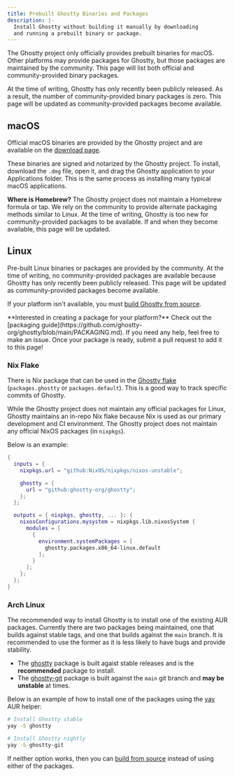 ```yaml
---
title: Prebuilt Ghostty Binaries and Packages
description: |-
  Install Ghostty without building it manually by downloading
  and running a prebuilt binary or package.
---
```


The Ghostty project only officially provides prebuilt binaries
for macOS. Other platforms may provide packages for Ghostty,
but those packages are maintained by the community. This page will
list both official and community-provided binary packages.

<Note>
  At the time of writing, Ghostty has only recently been publicly released. As a
  result, the number of community-provided binary packages is zero. This page
  will be updated as community-provided packages become available.
</Note>

## macOS

Official macOS binaries are provided by the Ghostty project and
are available on the [download page](/download).

These binaries are signed and notarized by the Ghostty project.
To install, download the `.dmg` file, open it, and drag the
Ghostty application to your Applications folder. This is the same
process as installing many typical macOS applications.

**Where is Homebrew?** The Ghostty project does not maintain a Homebrew
formula or tap. We rely on the community to provide alternate packaging
methods similar to Linux. At the time of writing, Ghostty is too new
for community-provided packages to be available. If and when they
become available, this page will be updated.

## Linux

Pre-built Linux binaries or packages are provided by the community.
At the time of writing, no community-provided packages are available
because Ghostty has only recently been publicly released. This page
will be updated as community-provided packages become available.

If your platform isn't available, you must
[build Ghostty from source](/docs/install/build).

<Tip>
  **Interested in creating a package for your platform?** Check out the
  [packaging
  guide](https://github.com/ghostty-org/ghostty/blob/main/PACKAGING.md). If you
  need any help, feel free to make an issue. Once your package is ready, submit
  a pull request to add it to this page!
</Tip>

### Nix Flake

There is Nix package that can be used in the
[Ghostty flake](https://github.com/ghostty-org/ghostty/blob/main/flake.nix)
(`packages.ghostty` or `packages.default`). This is a good way
to track specific commits of Ghostty.

While the Ghostty project does not maintain any official packages for
Linux, Ghostty maintains an in-repo Nix flake because Nix is used as
our primary development and CI environment. The Ghostty project does
not maintain any official NixOS packages (in `nixpkgs`).

Below is an example:

```nix
{
  inputs = {
    nixpkgs.url = "github:NixOS/nixpkgs/nixos-unstable";

    ghostty = {
      url = "github:ghostty-org/ghostty";
    };
  };

  outputs = { nixpkgs, ghostty, ... }: {
    nixosConfigurations.mysystem = nixpkgs.lib.nixosSystem {
      modules = [
        {
          environment.systemPackages = [
            ghostty.packages.x86_64-linux.default
          ];
        }
      ];
    };
  };
}
```

### Arch Linux

The recommended way to install Ghostty is to install one of the existing AUR
packages. Currently there are two packages being maintained, one that builds
against stable tags, and one that builds against the `main` branch. It is
recommended to use the former as it is less likely to have bugs and provide
stability.

- The [ghostty](https://aur.archlinux.org/packages/ghostty) package is built agaist
  stable releases and is the **recommended** package to install.
- The [ghostty-git](https://aur.archlinux.org/packages/ghostty-git) package is built
  against the `main` git branch and **may be unstable** at times.

Below is an example of how to install one of the packages using the
[yay](https://aur.archlinux.org/packages/yay) AUR helper:

```sh
# Install Ghostty stable
yay -S ghostty

# Install Ghostty nightly
yay -S ghostty-git
```

If neither option works, then you can [build from source](/docs/install/build)
instead of using either of the packages.
